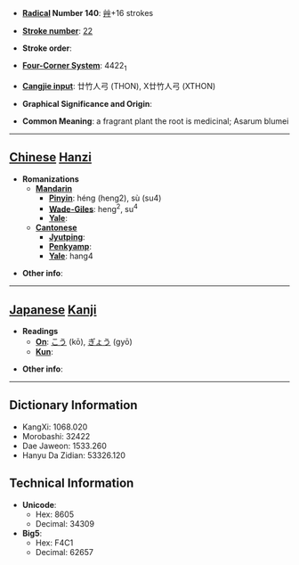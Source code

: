 * '''[[Wiktionary:Chinese radical index| Radical]] Number 140''': [[Wiktionary:Chinese radical index 艸|艸]]+16 strokes

* '''[[Wiktionary:Chinese total strokes index|Stroke number]]''': [[Wiktionary:Chinese total strokes index 22|22]]

* '''Stroke order''': 

* '''[[Wiktionary:Chinese four corner index|Four-Corner System]]''': 4422<sub>1</sub>

* '''[[Wiktionary:Chinese Cangjie index|Cangjie input]]''': 廿竹人弓 (THON), X廿竹人弓 (XTHON)

* '''Graphical Significance and Origin''': 

* '''Common Meaning''': a fragrant plant the root is medicinal; Asarum blumei

----

== [[Chinese]] [[Hanzi]] ==

* '''Romanizations'''
** '''[[Mandarin]]'''
*** '''[[Pinyin]]''': héng (heng2), sù (su4)
*** '''[[Wade-Giles]]''': heng<sup>2</sup>, su<sup>4</sup>
*** '''[[Yale]]''': 
** '''[[Cantonese]]'''
*** '''[[Jyutping]]''':
*** '''[[Penkyamp]]''': 
*** '''[[Yale]]''': hang4

* '''Other info''': 

----

== [[Japanese]] [[Kanji]] ==

* '''Readings'''
** '''[[On]]''': [[こう]] (kō), [[ぎょう]] (gyō)
** '''[[Kun]]''': 

* '''Other info''':  

----

== Dictionary Information ==

* KangXi: 1068.020
* Morobashi: 32422
* Dae Jaweon: 1533.260
* Hanyu Da Zidian: 53326.120

== Technical Information ==

* '''Unicode''':
** Hex: 8605
** Decimal: 34309
* '''Big5''':
** Hex: F4C1
** Decimal: 62657